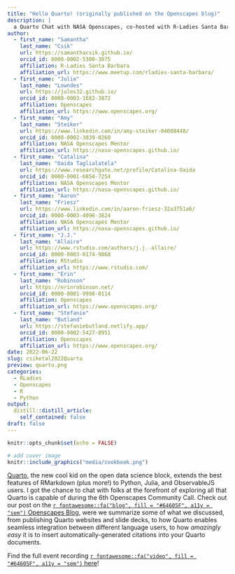 ```yaml
---
title: "Hello Quarto! (originally published on the Openscapes blog)"
description: |
  a Quarto Chat with NASA Openscapes, co-hosted with R-Ladies Santa Barbara
author:
  - first_name: "Samantha" 
    last_name: "Csik"
    url: https://samanthacsik.github.io/
    orcid_id: 0000-0002-5300-3075
    affiliation: R-Ladies Santa Barbara
    affiliation_url: https://www.meetup.com/rladies-santa-barbara/
  - first_name: "Julie"
    last_name: "Lowndes"
    url: https://jules32.github.io/
    orcid_id: 0000-0003-1682-3872
    affiliation: Openscapes
    affiliation_url: https://www.openscapes.org/
  - first_name: "Amy"
    last_name: "Steiker"
    url: https://www.linkedin.com/in/amy-steiker-04088448/
    orcid_id: 0000-0002-3039-0260
    affiliation: NASA Openscapes Mentor
    affiliation_url: https://nasa-openscapes.github.io/
  - first_name: "Catalina"
    last_name: "Oaida Taglialatela"
    url: https://www.researchgate.net/profile/Catalina-Oaida
    orcid_id: 0000-0001-6854-7254
    affiliation: NASA Openscapes Mentor
    affiliation_url: https://nasa-openscapes.github.io/
  - first_name: "Aaron"
    last_name: "Friesz"
    url: https://www.linkedin.com/in/aaron-friesz-32a3751a6/
    orcid_id: 0000-0003-4096-3824
    affiliation: NASA Openscapes Mentor
    affiliation_url: https://nasa-openscapes.github.io/
  - first_name: "J.J."
    last_name: "Allaire"
    url: https://www.rstudio.com/authors/j.j.-allaire/
    orcid_id: 0000-0003-0174-9868
    affiliation: RStudio
    affiliation_url: https://www.rstudio.com/
  - first_name: "Erin"
    last_name: "Robinson"
    url: https://erinrobinson.net/
    orcid_id: 0000-0001-9998-0114
    affiliation: Openscapes
    affiliation_url: https://www.openscapes.org/
  - first_name: "Stefanie"
    last_name: "Butland"
    url: https://stefaniebutland.netlify.app/
    orcid_id: 0000-0002-5427-8951
    affiliation: Openscapes
    affiliation_url: https://www.openscapes.org/
date: 2022-06-22
slug: csiketal2022Quarto
preview: quarto.png
categories:
  - RLadies
  - Openscapes
  - R
  - Python
output:
  distill::distill_article:
    self_contained: false
draft: false
---
```


```r
knitr::opts_chunk$set(echo = FALSE)
```

```r
# add cover image
knitr::include_graphics("media/cookbook.png")
```

[Quarto](https://quarto.org/), the new cool kid on the open data science block, extends the best features of RMarkdown (plus more!) to Python, Julia, and ObservableJS users. I got the chance to chat with folks at the forefront of exploring all that Quarto is capable of during the 6th Openscapes Community Call. Check out our post on the [`r fontawesome::fa("blog", fill = "#64605F", a11y = "sem")` Openscapes Blog](https://www.openscapes.org/blog/2022/06/22/hello-quarto/), were we summarize some of what we discussed, from publishing Quarto websites and slide decks, to how Quarto enables seamless integration between different language users, to how *amazingly easy* it is to insert automatically-generated citations into your Quarto documents.

Find the full event recording  [`r fontawesome::fa("video", fill = "#64605F", a11y = "sem")` here](https://www.youtube.com/watch?v=azVAl343CIU)!
